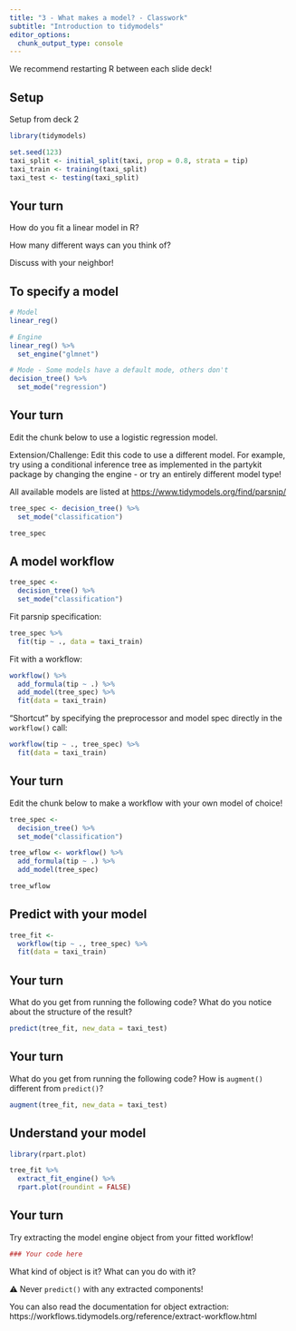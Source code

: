 ```yaml
---
title: "3 - What makes a model? - Classwork"
subtitle: "Introduction to tidymodels"
editor_options: 
  chunk_output_type: console
---
```


We recommend restarting R between each slide deck!

## Setup

Setup from deck 2

```r
library(tidymodels)

set.seed(123)
taxi_split <- initial_split(taxi, prop = 0.8, strata = tip)
taxi_train <- training(taxi_split)
taxi_test <- testing(taxi_split)
```

## Your turn

How do you fit a linear model in R?

How many different ways can you think of?

Discuss with your neighbor!

## To specify a model

```r
# Model
linear_reg()

# Engine
linear_reg() %>%
  set_engine("glmnet")

# Mode - Some models have a default mode, others don't
decision_tree() %>% 
  set_mode("regression")
```

## Your turn

Edit the chunk below to use a logistic regression model.

Extension/Challenge: Edit this code to use a different model. For example, try using a conditional inference tree as implemented in the partykit package by changing the engine - or try an entirely different model type!

All available models are listed at <https://www.tidymodels.org/find/parsnip/>

```r
tree_spec <- decision_tree() %>% 
  set_mode("classification")

tree_spec
```

## A model workflow

```r
tree_spec <-
  decision_tree() %>% 
  set_mode("classification")
```

Fit parsnip specification:

```r
tree_spec %>% 
  fit(tip ~ ., data = taxi_train) 
```

Fit with a workflow:

```r
workflow() %>%
  add_formula(tip ~ .) %>%
  add_model(tree_spec) %>%
  fit(data = taxi_train) 
```

"Shortcut" by specifying the preprocessor and model spec directly in the `workflow()` call:

```r
workflow(tip ~ ., tree_spec) %>% 
  fit(data = taxi_train) 
```

## Your turn

Edit the chunk below to make a workflow with your own model of choice!

```r
tree_spec <-
  decision_tree() %>% 
  set_mode("classification")

tree_wflow <- workflow() %>%
  add_formula(tip ~ .) %>%
  add_model(tree_spec)

tree_wflow
```

## Predict with your model

```r
tree_fit <-
  workflow(tip ~ ., tree_spec) %>% 
  fit(data = taxi_train) 
```

## Your turn

What do you get from running the following code? What do you notice about the structure of the result?

```r
predict(tree_fit, new_data = taxi_test)
```

## Your turn

What do you get from running the following code? How is `augment()` different from `predict()`?

```r
augment(tree_fit, new_data = taxi_test)
```

## Understand your model

```r
library(rpart.plot)

tree_fit %>%
  extract_fit_engine() %>%
  rpart.plot(roundint = FALSE)
```

## Your turn

Try extracting the model engine object from your fitted workflow!

```r
### Your code here

```

What kind of object is it? What can you do with it?

⚠️ Never `predict()` with any extracted components!

You can also read the documentation for object extraction:
https://workflows.tidymodels.org/reference/extract-workflow.html

